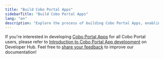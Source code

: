 ```yaml
---
title: "Build Cobo Portal Apps"
sidebarTitle: "Build Cobo Portal Apps"
lang: "en"
description: "Explore the process of building Cobo Portal Apps, enabling developers to create innovative solutions for users."
---
```

If you're interested in developing [Cobo Portal Apps](/en/apps/introduction) for all Cobo Portal users, please refer to [Introduction to Cobo Portal App development](https://www.cobo.com/developers/v2/apps/introduction) on Developer Hub.
<Tip>Feel free to [share your feedback](https://forms.zohopublic.com/cobo/form/DocumentFeedbackForm/formperma/QvLOhxJv1_JMsJ-1dleZ8Itb_7rzN-LtgvsDdxosoVI?referrername=manuals) to improve our documentation!</Tip>